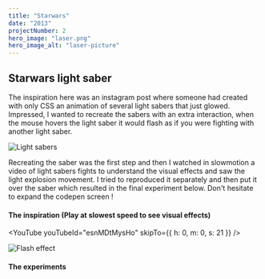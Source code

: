 ```yaml
---
title: "Starwars"
date: "2013"
projectNumber: 2
hero_image: "laser.png"
hero_image_alt: "laser-picture"
---
```


## Starwars light saber

The inspiration here was an instagram post where someone had created with only CSS an animation of several light sabers that just glowed.
Impressed, I wanted to recreate the sabers with an extra interaction, when the mouse hovers the light saber it would flash as if you were fighting with another light saber.

![Light sabers](./laser.png)

Recreating the saber was the first step and then I watched in slowmotion a video of light sabers fights to understand the visual effects and saw the light explosion movement.
I tried to reproduced it separately and then put it over the saber which resulted in the final experiment below. Don't hesitate to expand the codepen screen !

#### The inspiration (Play at slowest speed to see visual effects)

<YouTube youTubeId="esnMDtMysHo" skipTo={{
  h: 0,
  m: 0,
  s: 21
}} />

![Flash effect](./flash.png)

#### The experiments

<CodePen codePenId="Qozvqq" />

<CodePen codePenId="drjmNq" />